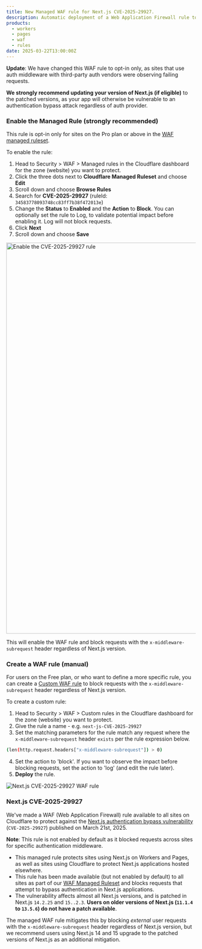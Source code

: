 ```yaml
---
title: New Managed WAF rule for Next.js CVE-2025-29927.
description: Automatic deployment of a Web Application Firewall rule to block requests that attempt to bypass authentication in Next.js applications as part of CVE-2025-29927.
products:
  - workers
  - pages
  - waf
  - rules
date: 2025-03-22T13:00:00Z
---
```



**Update**: We have changed this WAF rule to opt-in only, as sites that use auth middleware with third-party auth vendors were observing failing requests.

**We strongly recommend updating your version of Next.js (if eligible)** to the patched versions, as your app will otherwise be vulnerable to an authentication bypass attack regardless of auth provider.

### Enable the Managed Rule (strongly recommended)

This rule is opt-in only for sites on the Pro plan or above in the [WAF managed ruleset](/waf/managed-rules/).

To enable the rule:

1. Head to Security > WAF > Managed rules in the Cloudflare dashboard for the zone (website) you want to protect.
2. Click the three dots next to **Cloudflare Managed Ruleset** and choose **Edit**
3. Scroll down and choose **Browse Rules**
4. Search for **CVE-2025-29927** (ruleId: `34583778093748cc83ff7b38f472013e`)
5. Change the **Status** to **Enabled** and the **Action** to **Block**. You can optionally set the rule to Log, to validate potential impact before enabling it. Log will not block requests.
6. Click **Next**
7. Scroll down and choose **Save**

<Image src={managedRuleNextJsAuth} alt="Enable the CVE-2025-29927 rule" width="1280" height="1039" />

This will enable the WAF rule and block requests with the `x-middleware-subrequest` header regardless of Next.js version.

### Create a WAF rule (manual)

For users on the Free plan, or who want to define a more specific rule, you can create a [Custom WAF rule](/waf/custom-rules/create-dashboard/) to block requests with the `x-middleware-subrequest` header regardless of Next.js version.

To create a custom rule:

1. Head to Security > WAF > Custom rules in the Cloudflare dashboard for the zone (website) you want to protect.
2. Give the rule a name - e.g. `next-js-CVE-2025-29927`
3. Set the matching parameters for the rule match any request where the `x-middleware-subrequest` header `exists` per the rule expression below.

```sh
(len(http.request.headers["x-middleware-subrequest"]) > 0)
```

4. Set the action to 'block'. If you want to observe the impact before blocking requests, set the action to 'log' (and edit the rule later).
5. **Deploy** the rule.

![Next.js CVE-2025-29927 WAF rule](src/assets/images/changelog/workers/waf-rule-cve-2025-29927.png)

### Next.js CVE-2025-29927

We've made a WAF (Web Application Firewall) rule available to all sites on Cloudflare to protect against the [Next.js authentication bypass vulnerability](https://github.com/advisories/GHSA-f82v-jwr5-mffw) (`CVE-2025-29927`) published on March 21st, 2025.

**Note**: This rule is not enabled by default as it blocked requests across sites for specific authentication middleware.

* This managed rule protects sites using Next.js on Workers and Pages, as well as sites using Cloudflare to protect Next.js applications hosted elsewhere.
* This rule has been made available (but not enabled by default) to all sites as part of our [WAF Managed Ruleset](/waf/managed-rules/reference/cloudflare-managed-ruleset/) and blocks requests that attempt to bypass authentication in Next.js applications.
* The vulnerability affects almost all Next.js versions, and is patched in Next.js `14.2.25` and `15..2.3`. **Users on older versions of Next.js (`11.1.4` to `13.5.6`) do not have a patch available**.

The managed WAF rule mitigates this by blocking _external_ user requests with the `x-middleware-subrequest` header regardless of Next.js version, but we recommend users using Next.js 14 and 15 upgrade to the patched versions of Next.js as an additional mitigation.
